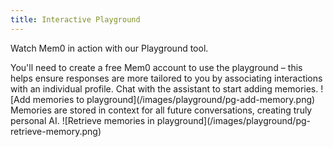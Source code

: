 ```yaml
---
title: Interactive Playground
---
```

Watch Mem0 in action with our Playground tool.

<Steps>
  <Step title="Create Mem0 Account">
    You'll need to create a free Mem0 account to use the playground – this helps ensure responses are more tailored to you by associating interactions with an individual profile.
    <Card title="Sign up to Mem0" icon="right-to-bracket" href="https://mem0.dev/pd" horizontal="true">
    </Card>
  </Step>
  <Step title="Go to Playground">
    <Card title="Mem0 Playground" icon="play" href="https://mem0.dev/pd-pg" horizontal="true">
    </Card>
  </Step>
  <Step title="Start adding memories">
    Chat with the assistant to start adding memories.
    ![Add memories to playground](/images/playground/pg-add-memory.png)
  </Step>
  <Step title="Experience the power of Mem0">
    Memories are stored in context for all future conversations, creating truly personal AI. 
    ![Retrieve memories in playground](/images/playground/pg-retrieve-memory.png)
  </Step>
</Steps>

